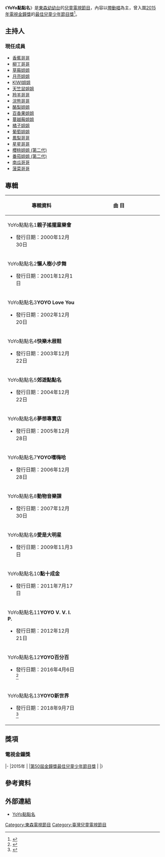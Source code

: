 {{trivia|time=2017-01-24T20:49:18+00:00}}
{{Notability Unreferenced |time=2016-04-15T11:34:50+00:00}}
{{Infobox Television
| 名稱      = YoYo點點名
| original_name = 
| 圖片      =
| 分類      = [[兒童電視節目|兒童電視節目]]<br>[[帶動唱|帶動唱]]
| 主持      = [[香蕉哥哥|香蕉哥哥]]<br>[[柳丁哥哥|柳丁哥哥]]<br>[[草莓姐姐|草莓姐姐]]<br>[[沈佩儀|月亮姐姐]]<br>[[KIWI姐姐|KIWI姐姐]]<br>[[天竺鼠姐姐|天竺鼠姐姐]]<br>[[羚羊哥哥|羚羊哥哥]]<br>[[浣熊哥哥|浣熊哥哥]]<br>[[酪梨姐姐|酪梨姐姐]]<br>[[百香果姐姐|百香果姐姐]]<br>[[蔓越莓姐姐|蔓越莓姐姐]]<br>[[橘子姐姐_(第三代)|橘子姐姐 (第三代)]]<br>[[葡萄姐姐_(第二代)|葡萄姐姐 (第二代)]]<br>[[鳳梨哥哥_(第二代)|鳳梨哥哥 (第二代)]]<br>[[王伯源|星星哥哥 (第二代)]]<br>[[櫻桃姐姐_(第二代)|櫻桃姐姐 (第二代)]]<br>[[番茄姐姐_(第二代)|番茄姐姐 (第二代)]]<br>[[南瓜哥哥|南瓜哥哥]]<br>[[菠菜哥哥|菠菜哥哥]]
| 國家      = {{ROC}}
| 語言      = [[中華民國國語|國語]]
| 字幕      = [[中文|中文]]
| 製作人    = 
| 製作公司  = 
| 季數     = 22
| 集數      = 
| 每集長    = 15分鐘（含廣告）
| 頻道     = [[東森幼幼台|東森幼幼台]]
| 開始      = 
| 結束      = 
| 網站       = http://yoyotv.ebc.net.tw/yoyoname/
| 外景      = 
}}

《'''YoYo點點名'''》是[[東森幼幼台|東森幼幼台]]的[[兒童電視節目|兒童電視節目]]，內容以[[帶動唱|帶動唱]]為主，曾入圍[[第50屆金鐘獎|2015年電視金鐘獎]]的[[金鐘獎兒童少年節目獎得獎列表|最佳兒童少年節目獎]]<ref>{{Cite web |url=http://times.hinet.net/news/17866783 |title=YOYO台哥姐快閃街頭賣藝現身 小朋友瘋狂追星 |accessdate=2016-04-13 |archive-date=2016-04-13 |archive-url=https://archive.today/20160413162540/http://times.hinet.net/news/17866783 |dead-url=no }}</ref>。

==主持人==
{{main|YOYO家族}}

===現任成員===
*[[香蕉哥哥|香蕉哥哥]]
*[[柳丁哥哥|柳丁哥哥]]
*[[草莓姐姐|草莓姐姐]]
*[[沈佩儀|月亮姐姐]]
*[[KIWI姐姐|KIWI姐姐]]
*[[天竺鼠姐姐|天竺鼠姐姐]]
*[[羚羊哥哥|羚羊哥哥]]
*[[浣熊哥哥|浣熊哥哥]]
*[[酪梨姐姐|酪梨姐姐]]
*[[百香果姐姐|百香果姐姐]]
*[[蔓越莓姐姐|蔓越莓姐姐]]
*[[橘子姐姐（第三代）|橘子姐姐]]
*[[葡萄姐姐（第二代）|葡萄姐姐]]
*[[鳳梨哥哥|鳳梨哥哥]]
*[[王伯源|星星哥哥]]
*[[徐瑜鈁|櫻桃姐姐 (第二代)]]
*[[鐘艾琳|番茄姐姐 (第二代)]]
*[[南瓜哥哥|南瓜哥哥]]
*[[菠菜哥哥|菠菜哥哥]]

== 專輯 ==
{| class="wikitable"
! width="350" align="center" |專輯資料
! width="450" align="center" |曲   目
|- bgcolor="#f0f8ff"
|align="left"|YoYo點點名1'''親子搖擺童樂會'''
* 發行日期：2000年12月30日
|align="left" style="font-size: 85%;"|
{{hidden|曲目| 
#Morning曼波
#巨人馬桶
#兩隻老虎運動會
#玩具不見了
#動物園午餐
#甜甜圈盪鞦韆
#ㄅㄧㄤˋ ㄅㄧㄤˋ ㄅㄧㄤˋ
#和風一起散步
#波蘿麵包車
#泡泡Rock'n Roll
#打蚊子
#夜裡沒有黑小鬼}}
|-
|align="left"|YoYo點點名2'''懶人樹小步舞'''
* 發行日期：2001年12月1日
|align="left" style="font-size: 85%;"|
{{hidden|曲目| 
#蝸牛
#腳丫與浪花
#嘎哩村早餐店
#懶人樹小步舞
#青蛙廚房大作戰
#猜拳超人
#十塊錢旅行團
#ㄚㄨㄟㄡ
#寂寞安親班
#屋簷下的肚皮
#鹽酥街夜市
#夢}}
|- bgcolor="#f0f8ff"
|align="left"|YoYo點點名3'''YOYO Love You'''
* 發行日期：2002年12月20日
|align="left" style="font-size: 85%;"|
{{hidden|曲目|
#YOYO Love You
#暖和和的太陽
#胖胖村傳奇
#水果拼盤
#螞蟻狂想曲
#跳舞天堂
#音樂塗鴉
#森林Party
#笑一個
#羞羞臉
#釣魚記
#仙子的故鄉}}
|-
|align="left"|YoYo點點名4'''快樂木屐鞋'''
* 發行日期：2003年12月22日
|align="left" style="font-size: 85%;"|
{{hidden|曲目| 
#YOYO愛世界
#快樂木屐鞋
#功夫小子
#彩虹的約定
#打掃扭扭扭
#天空遊樂場
#光陰之舞
#寶貝迷路了
#糖果俱樂部
#願望屋
#星星的心
#火車嘟嘟嘟}}
|- bgcolor="#f0f8ff"
|align="left"|YoYo點點名5'''郊遊點點名'''
* 發行日期：2004年12月22日
|align="left" style="font-size: 85%;"|
{{hidden|曲目| 
#YOYO樂園
#打起精神來
#蟲蟲派對
#卡加布列島
#深秋的天使
#我要去海邊
#YOYO魔法咒
#身體躲貓貓
#一起去爬山
#螢火蟲
#聲音接力賽
#地球寶貝}}
|-
|align="left"|YoYo點點名6'''夢想專賣店'''
* 發行日期：2005年12月28日
|align="left" style="font-size: 85%;"|
{{hidden|曲目| 
#YOYO Party
#哈啦嘎啦蹦
#夢想專賣店
#Baby&Daddy
#球球不見了
#鴨子恰恰恰
#阿嗚Happy來玩耍
#阿媽買魚
#風兒吹向那邊
#寶貝四季謠
#喵喵喵
#See You Next Time}}
|- bgcolor="#f0f8ff"
|align="left"|YoYo點點名7'''YOYO嘿嗨哈'''
* 發行日期：2006年12月28日
|align="left" style="font-size: 85%;"|
{{hidden|曲目| 
#YOYO嘿嗨哈
#泡泡愛唱歌
#兔子跳跳跳
#勾勾手指頭
#爸爸媽媽咪呀
#飛
#GO GO加油
#叫叫叫
#甜蜜童話屋
#寶寶晚安
#蔬果圓舞曲 
#彩色雨傘花}}
|-
|align="left"|YoYo點點名8'''動物音樂課'''
* 發行日期：2007年12月30日
|align="left" style="font-size: 85%;"|
{{hidden|曲目| 
#YOYO嘉年華
#動物音樂課
#刷牙冠軍
#長高精靈
#小秘密
#捏泥巴
#愛就是我的家
#時鐘在走路
#大鬍子
#小小洋娃娃}}
|- bgcolor="#f0f8ff"
|align="left"|YoYo點點名9'''愛是大明星'''
* 發行日期：2009年11月3日
|align="left" style="font-size: 85%;"|
{{hidden|曲目| 
#愛是大明星
#小丑先生哇哈哈
#和動物做朋友 
#花時間
#我們是麻吉
#棒棒棒
#玩具的願望
#OK! Alright!
#我是小黑
#微笑嘟嚕嚕
#一下到了沒（混音新版MV）
#爺爺的雜貨店（混音新版MV）
#媽媽的日記（混音新版MV）
#YOYOMAN超人拳}}
|-
|align="left"|YoYo點點名10'''點十成金'''
* 發行日期：2011年7月17日
|align="left" style="font-size: 85%;"|
{{hidden|曲目| 
#YOYO Colorful
#恐龍巴士
#Buddy Buddy
#Happy Jump
#小木馬
#勇敢小超人
#體操變奏曲
#嘟咪熱帶魚
#叭噗冰淇淋
#點十成金
#一百的希望}}
|- bgcolor="#f0f8ff"
|align="left"|YoYo點點名11'''YOYO V. V. I. P.'''
* 發行日期：2012年12月21日
|align="left" style="font-size: 85%;"|
{{hidden|曲目| 
#YOYO V. V. I. P.
#瓦卡沙大酋長
#跳舞機器人
#小公主的星願
#爺爺的大果園
#快樂背包客
#小船長大冒險
#甜心世界
#樂活特慢車
#好朋友}}
|-
|align="left"|YoYo點點名12'''YOYO百分百'''
* 發行日期：2016年4月6日<ref>{{cite web |title=YoYo點點名 12: YoYo百分百 (2DVD) |url=http://www.eslite.com/product.aspx?pgid=1004125932498671 |website=誠品網路書店 |accessdate=2020-03-18 |archive-date=2017-11-08 |archive-url=https://web.archive.org/web/20171108122444/http://www.eslite.com/product.aspx?pgid=1004125932498671 }}</ref>
|align="left" style="font-size: 85%;"|
{{hidden|曲目| 
#YOYO百分百
#Gimme Five
#生日快快樂
#畫畫魔法
#彩色棉花糖
#洗澡呱呱呱
#拍拍拍
#微笑包裹
#蒲公英
#幸福電波}}
|- bgcolor="#f0f8ff"
|align="left"|YoYo點點名13'''YOYO新世界'''
* 發行日期：2018年9月7日<ref>{{cite web |title=YOYO點點名13 YOYO新世界 |url=https://www.books.com.tw/products/D020067418 |website=博客來 |accessdate=2020-03-18}}</ref>
|align="left" style="font-size: 85%;"|
{{hidden|曲目| 
#YOYO新世界
#怪獸Elei Elei
#Dan Dan Dan Dan
#鳥鳥功夫
#體操123
#形狀變變變
#巧克力盒子
#今天要玩什麼
#Bri Ba Vu
#LOVE}}
|}

== 獎項 ==
===電視金鐘獎===
{{awards table}}
|-
|2015年
|
|[[第50屆金鐘獎|第50屆金鐘獎]][[金鐘獎兒童少年節目獎得獎列表|最佳兒童少年節目獎]]
|{{nom|入圍}}
|}

== 參考資料 ==
<references/>

== 外部連結 ==
*[http://yoyotv.ebc.net.tw/yoyoname YoYo點點名] {{Wayback|url=http://yoyotv.ebc.net.tw/yoyoname |date=20210610094250 }}

{{電視節目的變遷
|電視台={{flagicon|Taiwan}}[[東森幼幼台|東森幼幼台]]
|播放檔次=
|節目名稱=YoYo點點名
|上一節目=-
|下一節目=-
}}

[[Category:東森電視節目|Category:東森電視節目]]
[[Category:臺灣兒童電視節目|Category:臺灣兒童電視節目]]